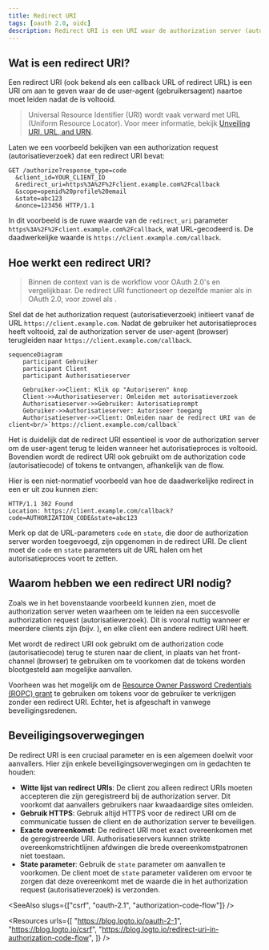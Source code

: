 ```yaml
---
title: Redirect URI
tags: [oauth 2.0, oidc]
description: Redirect URI is een URI waar de authorization server (autorisatieserver) de user-agent (gebruikersagent) naar omleidt na een authorization request (autorisatieverzoek). Het is een essentieel parameter in de OAuth 2.0 en OpenID Connect (OIDC) grants (machtigingen) die gebruikersinteractie omvatten.
---
```


## Wat is een redirect URI?

Een redirect URI (ook bekend als een callback URL of redirect URL) is een URI om aan te geven waar de <Ref slug="authorization-server" /> de user-agent (gebruikersagent) naartoe moet leiden nadat de <Ref slug="authorization-request" /> is voltooid.

> Universal Resource Identifier (URI) wordt vaak verward met URL (Uniform Resource Locator). Voor meer informatie, bekijk [Unveiling URI, URL, and URN](https://blog.logto.io/unveiling-uri-url-and-urn).

Laten we een voorbeeld bekijken van een authorization request (autorisatieverzoek) dat een redirect URI bevat:

```http
GET /authorize?response_type=code
  &client_id=YOUR_CLIENT_ID
  &redirect_uri=https%3A%2F%2Fclient.example.com%2Fcallback
  &scope=openid%20profile%20email
  &state=abc123
  &nonce=123456 HTTP/1.1
```

In dit voorbeeld is de ruwe waarde van de `redirect_uri` parameter `https%3A%2F%2Fclient.example.com%2Fcallback`, wat URL-gecodeerd is. De daadwerkelijke waarde is `https://client.example.com/callback`.

## Hoe werkt een redirect URI?

> Binnen de context van <Ref slug="openid-connect" /> is de workflow voor OAuth 2.0's <Ref slug="authorization-request" /> en <Ref slug="authorization-server" /> vergelijkbaar. De redirect URI functioneert op dezelfde manier als in OAuth 2.0, voor zowel <Ref slug="authentication-request" /> als <Ref slug="openid-connect" headingId="openid-provider-op" />.

Stel dat de <Ref slug="client" /> het authorization request (autorisatieverzoek) initieert vanaf de URL `https://client.example.com`. Nadat de gebruiker het autorisatieproces heeft voltooid, zal de authorization server de user-agent (browser) terugleiden naar `https://client.example.com/callback`.

```mermaid
sequenceDiagram
    participant Gebruiker
    participant Client
    participant Authorisatieserver

    Gebruiker->>Client: Klik op "Autoriseren" knop
    Client->>Authorisatieserver: Omleiden met autorisatieverzoek
    Authorisatieserver->>Gebruiker: Autorisatieprompt
    Gebruiker->>Authorisatieserver: Autoriseer toegang
    Authorisatieserver->>Client: Omleiden naar de redirect URI van de client<br/>`https://client.example.com/callback`
```

Het is duidelijk dat de redirect URI essentieel is voor de authorization server om de user-agent terug te leiden wanneer het autorisatieproces is voltooid. Bovendien wordt de redirect URI ook gebruikt om de authorization code (autorisatiecode) of tokens te ontvangen, afhankelijk van de flow.

Hier is een niet-normatief voorbeeld van hoe de daadwerkelijke redirect in een <Ref slug="authorization-code-flow" /> er uit zou kunnen zien:

```http
HTTP/1.1 302 Found
Location: https://client.example.com/callback?code=AUTHORIZATION_CODE&state=abc123
```

Merk op dat de URL-parameters `code` en `state`, die door de authorization server worden toegevoegd, zijn opgenomen in de redirect URI. De client moet de `code` en `state` parameters uit de URL halen om het autorisatieproces voort te zetten.

## Waarom hebben we een redirect URI nodig?

Zoals we in het bovenstaande voorbeeld kunnen zien, moet de authorization server weten waarheen om te leiden na een succesvolle authorization request (autorisatieverzoek). Dit is vooral nuttig wanneer er meerdere clients zijn (bijv. <Ref slug="single-sign-on" />), en elke client een andere redirect URI heeft.

Met <Ref slug="authorization-code-flow" /> wordt de redirect URI ook gebruikt om de authorization code (autorisatiecode) terug te sturen naar de client, in plaats van het front-channel (browser) te gebruiken om te voorkomen dat de tokens worden blootgesteld aan mogelijke aanvallen.

Voorheen was het mogelijk om de [Resource Owner Password Credentials (ROPC) grant](https://datatracker.ietf.org/doc/html/rfc6749#section-4.3) te gebruiken om tokens voor de gebruiker te verkrijgen zonder een redirect URI. Echter, het is afgeschaft in <Ref slug="oauth-2.1" /> vanwege beveiligingsredenen.

## Beveiligingsoverwegingen

De redirect URI is een cruciaal parameter en is een algemeen doelwit voor aanvallers. Hier zijn enkele beveiligingsoverwegingen om in gedachten te houden:

- **Witte lijst van redirect URIs**: De client zou alleen redirect URIs moeten accepteren die zijn geregistreerd bij de authorization server. Dit voorkomt dat aanvallers gebruikers naar kwaadaardige sites omleiden.
- **Gebruik HTTPS**: Gebruik altijd HTTPS voor de redirect URI om de communicatie tussen de client en de authorization server te beveiligen.
- **Exacte overeenkomst**: De redirect URI moet exact overeenkomen met de geregistreerde URI. Authorisatieservers kunnen strikte overeenkomstrichtlijnen afdwingen die brede overeenkomstpatronen niet toestaan.
- **State parameter**: Gebruik de `state` parameter om <Ref slug="csrf" /> aanvallen te voorkomen. De client moet de `state` parameter valideren om ervoor te zorgen dat deze overeenkomt met de waarde die in het authorization request (autorisatieverzoek) is verzonden.

<SeeAlso slugs={["csrf", "oauth-2.1", "authorization-code-flow"]} />

<Resources
  urls={[
    "https://blog.logto.io/oauth-2-1",
    "https://blog.logto.io/csrf",
    "https://blog.logto.io/redirect-uri-in-authorization-code-flow",
  ]}
/>
